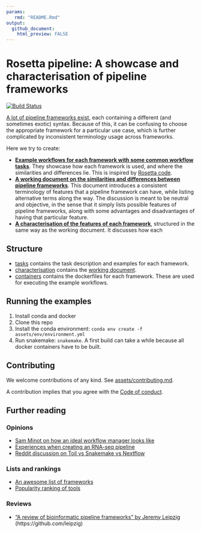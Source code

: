 ```yaml
---
params:
   rmd: "README.Rmd"
output:
  github_document:
    html_preview: FALSE
---
```

<!-- Do not edit this by hand, this is automatically generated based on `r snakemake@input$rmd` -->

# Rosetta pipeline: A showcase and characterisation of pipeline frameworks

[![Build Status](https://travis-ci.com/komparo/rosetta-pipeline.svg?branch=master)](https://travis-ci.com/komparo/rosetta-pipeline)

[A lot of pipeline frameworks exist](https://github.com/pditommaso/awesome-pipeline), each containing a different (and sometimes exotic) syntax. Because of this, it can be confusing to choose the appropriate framework for a particular use case, which is further complicated by inconsistent terminology usage across frameworks.

Here we try to create:

- **[Example workflows for each framework with some common workflow tasks](tasks)**. They showcase how each framework is used, and where the similarities and differences lie. This is inspired by [Rosetta code](http://www.rosettacode.org/wiki/Rosetta_Code).
- **[A working document on the similarities and differences between pipeline frameworks](characterisation)**. This document introduces a consistent terminology of features that a pipeline framework can have, while listing alternative terms along the way. The discussion is meant to be neutral and objective, in the sense that it simply lists possible features of pipeline frameworks, along with some advantages and disadvantages of having that particular feature.
- **[A characterisation of the features of each framework](characterisation)**, structured in the same way as the working document. It discusses how each 

## Structure

- [tasks](tasks) contains the task description and examples for each framework.
- [characterisation](characterisation) contains the [working document](characterisation/README.md).
- [containers](containers) contains the dockerfiles for each framework. These are used for executing the example workflows.

## Running the examples

1. Install conda and docker
2. Clone this repo
3. Install the conda environment: `conda env create -f assets/env/environment.yml`
4. Run snakemake: `snakemake`. A first build can take a while because all docker containers have to be built.

## Contributing

We welcome contributions of any kind. See [assets/contributing.md](assets/contributing.md).

A contribution implies that you agree with the [Code of conduct](assets/code_of_conduct.md).

## Further reading

### Opinions

- [Sam Minot on how an ideal workflow manager looks like](https://www.minot.bio/home/2018/9/22/the-rise-of-the-machines-workflow-managers-for-bioinformatics)
- [Experiences when creating an RNA-seq pipeline](https://github.com/NCBI-Hackathons/SPeW)
- [Reddit discussion on Toil vs Snakemake vs Nextflow](https://www.reddit.com/r/bioinformatics/comments/a4fq4i/given_the_experience_of_others_writing/)

### Lists and rankings

- [An awesome list of frameworks](https://github.com/pditommaso/awesome-pipeline)
- [Popularity ranking of tools](https://docs.google.com/spreadsheets/d/1plkAsT_S3CzSeb7ivxyjRnHyrK3JclUCXeUMf_azraY/edit#gid=0)

### Reviews

- ["A review of bioinformatic pipeline frameworks" by Jeremy Leipzig](https://doi.org/10.1093/bib/bbw020) (https://github.com/leipzig)